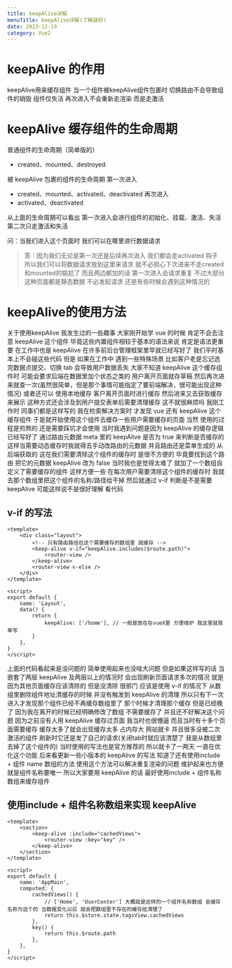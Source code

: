 ```yaml
---
title: keepAlive详解
menuTitle: keepAlive详解(了解就好)
date: 2023-12-19
category: Vue2
---
```


# keepAlive 的作用

keepAlive用来缓存组件 当一个组件被keepAlive组件包裹时 切换路由不会导致组件的销毁 组件仅失活 再次进入不会重新走渲染 而是走激活

# keepAlive 缓存组件的生命周期

普通组件的生命周期（简单版的）

-   created、mounted、destroyed

被 keepAlive 包裹的组件的生命周期
第一次进入

-   created、mounted、activated、deactivated
    再次进入
-   activated、deactivated

从上面的生命周期可以看出 第一次进入会进行组件的初始化、挂载、激活、失活 第二次只走激活和失活

问：当我们进入这个页面时 我们可以在哪里进行数据请求

> 答：因为我们无论是第一次还是后续再次进入 我们都会走activated 钩子 所以我们可以将数据请求放到这里来请求 就不必担心下次进来不走created和mounted的尴尬了 而且两边都加的话 第一次进入会请求重复 不过大部分这种页面都是静态数据 不必发起请求 还是有些时候会遇到这种情况的

# keepAlive的使用方法

关于使用keepAlive 我发生过的一些趣事
大家刚开始学 vue 的时候 肯定不会去注意 keepAlive 这个组件 毕竟这些内置组件相较于基本的语法来说 肯定是语法更重要 在工作中也是 keepAlive 在许多前后台管理框架里早就已经写好了 我们平时基本上不会碰这些代码
但是 如果在工作中 遇到一些特殊场景 比如客户老是忘记选完数据点提交、切换 tab 会导致用户数据丢失 大家不知道 keepAlive 这个缓存组件时 可能会要求后端在数据里加个状态之类的 用户离开页面就存草稿 然后再次进来就查一次(虽然很简单，但是那个事情可能指定了要前端解决，很可能出现这种情况) 或者还可以 使用本地缓存 客户离开页面时进行缓存 然后进来又去获取缓存来展示 这种方式还会涉及到用户提交表单后需要清理缓存 这不就很麻烦吗 我刚工作时 同事们都是这样写的 我在检索解决方案时 才发现 vue 还有 keepAlive 这个缓存组件 于是就开始使用这个组件去缓存一些用户需要缓存的页面 当然 使用的过程是煎熬的 还是需要踩坑才会使用
当时我遇到问题是因为 keepAlive 的缓存逻辑 已经写好了 通过路由元数据 meta 里的 keepAlive 是否为 true 来判断是否缓存的 这样当需要动态缓存时我就得去手动改路由的元数据 并且路由还是菜单生成的 从后端获取的 这在我们需要清除这个组件的缓存时 是很不方便的 毕竟要找到这个路由 把它的元数据 keepAlive 改为 false 当时我也是觉得太难了 就加了一个数组自定义了需要缓存的组件 这样方便一些 在每次用户需要清除这个组件的缓存时 我就去那个数组里把这个组件的名称/路径给干掉 然后就通过 v-if 判断是不是需要 keepAlive 可能这样说不是很好理解 看代码

## v-if 的写法

```vue
<template>
	<div class="layout">
		<!-- 只有路由路径在这个需要缓存的数组里 就缓存 -->
		<keep-alive v-if="keepAlive.includes($route.path)">
			<router-view />
		</keep-alive>
		<router-view v-else />
	</div>
</template>

<script>
export default {
	name: 'Layout',
	data() {
		return {
			keepAlive: ['/home'], // 一般是放在在vueX里 方便维护 我这里就简单写
		}
	},
}
</script>
```

上面的代码看起来是没问题的 简单使用起来也没啥大问题 但是如果这样写的话 当嵌套了两层 keepAlive 及两层以上的情况时 会出现刷新页面请求多次的情况 就是因为其他页面缓存应该清除的 但是没清除 很邪门 应该是使用 v-if 的情况下 从数组里删除组件地址清缓存的时候 并没有触发到 keepAlive 的清理 所以只有下一次进入才发现那个组件已经不再缓存数组里了 那个时候才清理那个缓存 但是已经晚了 因为我在离开的时候已经明确修改了数组 不需要缓存了 并且还不好解决这个问题
因为之前没有人用 keepAlive 缓存过页面 我当时也很懵逼 而且当时有十多个页面需要缓存 缓存太多了就会出现缓存太多 占内存大 网站就卡 并且很多没被二次激活的组件 刷新时它还是发了自己的请求(关闭tab时就应该清楚了 我是从数组里去掉了这个组件的) 当时使用的写法也是官方推荐的 所以就卡了一两天 一直在优化这个功能 后来看更新一些小版本的 keepAlive 的写法 知道了还有使用include + 组件 name 数组的方法 使用这个方法可以解决重复渲染的问题 维护起来也方便 就是组件名称要唯一 所以大家要用 keepAlive 的话 最好使用include + 组件名称数组来缓存组件

## 使用include + 组件名称数组来实现 keepAlive

```vue
<template>
	<section>
		<keep-alive :include="cachedViews">
			<router-view :key="key" />
		</keep-alive>
	</section>
</template>

<script>
export default {
	name: 'AppMain',
	computed: {
		cachedViews() {
			// ['Home', 'UserCenter'] 大概就是这样的一个组件名称数组 会缓存名称为这个的 当数据变化以后 就会把数组里不存在的缓存给清理了
			return this.$store.state.tagsView.cachedViews
		},
		key() {
			return this.$route.path
		},
	},
}
</script>
```
